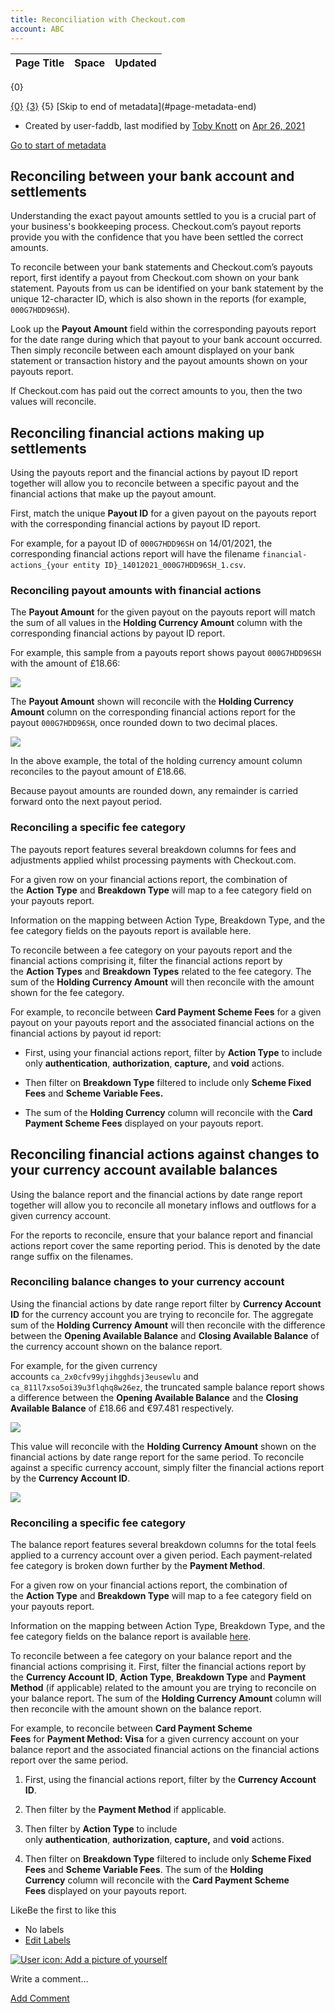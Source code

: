 ```yaml
---
title: Reconciliation with Checkout.com
account: ABC
---
```


<table class="aui"> <thead> <tr class="header"> <th class="search-result-title">Page Title</th> <th class="search-result-space">Space</th> <th class="search-result-date">Updated</th> </tr> </thead> </table> <p class="search-result-count">{0}</p> <tr class="search-result"> <td class="search-result-title"><a href="{1}" class="content-type-{2}"><span>{0}</span></a></td> <td class="search-result-space"><a class="space" href="/display/{4}/" title="{3}">{3}</a></td> <td class="search-result-date"><span class="date" title="{6}">{5}</span></td> </tr> [Skip to end of metadata](#page-metadata-end)

*   Created by user-faddb, last modified by [Toby Knott](    /display/~toby.knott
    ) on [Apr 26, 2021](/pages/diffpagesbyversion.action?pageId=8488908&selectedPageVersions=5&selectedPageVersions=6 "Show changes")

[Go to start of metadata](#page-metadata-start)

Reconciling between your bank account and settlements
-----------------------------------------------------

Understanding the exact payout amounts settled to you is a crucial part of your business's bookkeeping process. Checkout.com’s payout reports provide you with the confidence that you have been settled the correct amounts.

To reconcile between your bank statements and Checkout.com’s payouts report, first identify a payout from Checkout.com shown on your bank statement. Payouts from us can be identified on your bank statement by the unique 12-character ID, which is also shown in the reports (for example, `000G7HDD96SH`).

Look up the **Payout Amount** field within the corresponding payouts report for the date range during which that payout to your bank account occurred. Then simply reconcile between each amount displayed on your bank statement or transaction history and the payout amounts shown on your payouts report.

If Checkout.com has paid out the correct amounts to you, then the two values will reconcile.

Reconciling financial actions making up settlements
---------------------------------------------------

Using the payouts report and the financial actions by payout ID report together will allow you to reconcile between a specific payout and the financial actions that make up the payout amount.

First, match the unique **Payout ID** for a given payout on the payouts report with the corresponding financial actions by payout ID report.

For example, for a payout ID of `000G7HDD96SH` on 14/01/2021, the corresponding financial actions report will have the filename `financial-actions_{your entity ID}_14012021_000G7HDD96SH_1.csv`.

### Reconciling payout amounts with financial actions

The **Payout Amount** for the given payout on the payouts report will match the sum of all values in the **Holding Currency Amount** column with the corresponding financial actions by payout ID report.

For example, this sample from a payouts report shows payout `000G7HDD96SH` with the amount of £18.66:

![](/download/attachments/8488908/Payouts%20Report.PNG?version=1&modificationDate=1619432521088&api=v2)

The **Payout Amount** shown will reconcile with the **Holding Currency Amount** column on the corresponding financial actions report for the payout `000G7HDD96SH`, once rounded down to two decimal places.

![](/download/attachments/8488908/Financial%20Actions.PNG?version=1&modificationDate=1619433109093&api=v2)

In the above example, the total of the holding currency amount column reconciles to the payout amount of £18.66.

Because payout amounts are rounded down, any remainder is carried forward onto the next payout period.

### Reconciling a specific fee category

The payouts report features several breakdown columns for fees and adjustments applied whilst processing payments with Checkout.com.

For a given row on your financial actions report, the combination of the **Action Type** and **Breakdown Type** will map to a fee category field on your payouts report.

Information on the mapping between Action Type, Breakdown Type, and the fee category fields on the payouts report is available here.

To reconcile between a fee category on your payouts report and the financial actions comprising it, filter the financial actions report by the **Action Types** and **Breakdown Types** related to the fee category. The sum of the **Holding Currency Amount** will then reconcile with the amount shown for the fee category.

For example, to reconcile between **Card Payment Scheme Fees** for a given payout on your payouts report and the associated financial actions on the financial actions by payout id report:

*   First, using your financial actions report, filter by **Action Type** to include only **authentication**, **authorization**, **capture,** and **void** actions.
    
*   Then filter on **Breakdown Type** filtered to include only **Scheme Fixed Fees** and **Scheme Variable Fees.**
    
*   The sum of the **Holding Currency** column will reconcile with the **Card Payment Scheme Fees** displayed on your payouts report.
    

Reconciling financial actions against changes to your currency account available balances
-----------------------------------------------------------------------------------------

Using the balance report and the financial actions by date range report together will allow you to reconcile all monetary inflows and outflows for a given currency account.

For the reports to reconcile, ensure that your balance report and financial actions report cover the same reporting period. This is denoted by the date range suffix on the filenames.

### Reconciling balance changes to your currency account

Using the financial actions by date range report filter by **Currency Account ID** for the currency account you are trying to reconcile for. The aggregate sum of the **Holding Currency Amount** will then reconcile with the difference between the **Opening Available Balance** and **Closing Available Balance** of the currency account shown on the balance report.

For example, for the given currency accounts `ca_2x0cfv99yjihgghdsj3eusewlu` and `ca_811l7xso5oi39u3flqhq8w26ez`, the truncated sample balance report shows a difference between the **Opening Available Balance** and the **Closing Available Balance** of £18.66 and €97.481 respectively.

![](/download/attachments/8488908/Balance%20report%20highlights.PNG?version=1&modificationDate=1619433932920&api=v2)

This value will reconcile with the **Holding Currency Amount** shown on the financial actions by date range report for the same period. To reconcile against a specific currency account, simply filter the financial actions report by the **Currency Account ID**.

![](/download/attachments/8488908/Balance%20Report%20Recon.PNG?version=1&modificationDate=1619434194902&api=v2)

### Reconciling a specific fee category

The balance report features several breakdown columns for the total feels applied to a currency account over a given period. Each payment-related fee category is broken down further by the **Payment Method**.

For a given row on your financial actions report, the combination of the **Action Type** and **Breakdown Type** will map to a fee category field on your payouts report.

Information on the mapping between Action Type, Breakdown Type, and the fee category fields on the balance report is available [here](/display/x/Breakdown+types).

To reconcile between a fee category on your balance report and the financial actions comprising it. First, filter the financial actions report by the **Currency Account ID**, **Action Type**, **Breakdown Type** and **Payment Method** (if applicable) related to the amount you are trying to reconcile on your balance report. The sum of the **Holding Currency Amount** column will then reconcile with the amount shown on the balance report.

For example, to reconcile between **Card Payment Scheme Fees** for **Payment Method: Visa** for a given currency account on your balance report and the associated financial actions on the financial actions report over the same period.

1.  First, using the financial actions report, filter by the **Currency Account ID**.
    
2.  Then filter by the **Payment Method** if applicable.
    
3.  Then filter by **Action Type** to include only **authentication**, **authorization**, **capture,** and **void** actions.
    
4.  Then filter on **Breakdown Type** filtered to include only **Scheme Fixed Fees** and **Scheme Variable Fees**. The sum of the **Holding Currency** column will reconcile with the **Card Payment Scheme Fees** displayed on your payouts report.
    

LikeBe the first to like this

*   No labels
*   [Edit Labels](# "Edit Labels (Type 'l')")

[![User icon: Add a picture of yourself](/s/en_GB/7901/abf7b35644d5a5d1d7e4b0969a83e8eb2b569fb5/_/images/icons/profilepics/add_profile_pic.svg)](/users/profile/editmyprofilepicture.action)

Write a comment…

[Add Comment](/display/x/Reconciliation+with+Checkout.com?showComments=true&showCommentArea=true#addcomment)